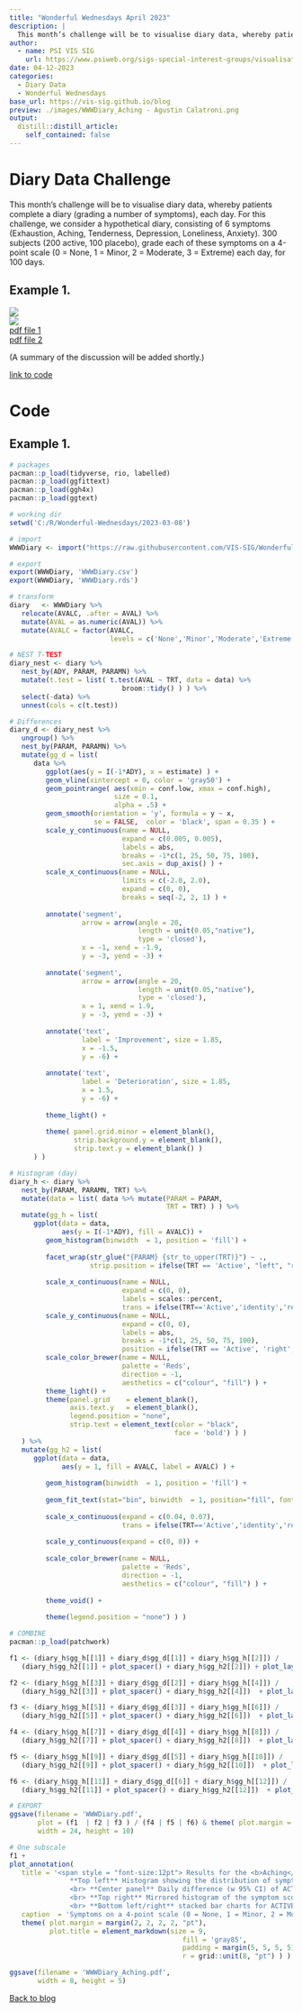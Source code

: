 ```yaml
---
title: "Wonderful Wednesdays April 2023"
description: |
  This month’s challenge will be to visualise diary data, whereby patients complete a diary (grading a number of symptoms), each day. For this challenge, we consider a hypothetical diary, consisting of 6 symptoms (Exhaustion, Aching, Tenderness, Depression, Loneliness, Anxiety). 300 subjects (200 active, 100 placebo), grade each of these symptoms on a 4-point scale (0 = None, 1 = Minor, 2 = Moderate, 3 = Extreme) each day, for 100 days.
author:
  - name: PSI VIS SIG
    url: https://www.psiweb.org/sigs-special-interest-groups/visualisation
date: 04-12-2023
categories:
  - Diary Data
  - Wonderful Wednesdays
base_url: https://vis-sig.github.io/blog
preview: ./images/WWWDiary_Aching - Agustin Calatroni.png
output:
  distill::distill_article:
    self_contained: false
---
```



# Diary Data Challenge
This month’s challenge will be to visualise diary data, whereby patients complete a diary (grading a number of symptoms), each day. For this challenge, we consider a hypothetical diary, consisting of 6 symptoms (Exhaustion, Aching, Tenderness, Depression, Loneliness, Anxiety). 300 subjects (200 active, 100 placebo), grade each of these symptoms on a 4-point scale (0 = None, 1 = Minor, 2 = Moderate, 3 = Extreme) each day, for 100 days.

<!-- A recording of the session can be found [here](). -->

<a id="example1"></a>

## Example 1.

![](./images/WWWDiary - Agustin Calatroni.png)  
![](./images/WWWDiary_Aching - Agustin Calatroni.png)  
[pdf file 1](./images/WWWDiary_Aching - Agustin Calatroni.pdf)  
[pdf file 2](./images/WWWDiary - Agustin Calatroni.pdf)  

(A summary of the discussion will be added shortly.)

[link to code](#example1 code)


<a id="example2"></a>


# Code

<a id="example1 code"></a>

## Example 1. <Same title as above>

```r
# packages
pacman::p_load(tidyverse, rio, labelled)
pacman::p_load(ggfittext)
pacman::p_load(ggh4x)
pacman::p_load(ggtext)  

# working dir
setwd('C:/R/Wonderful-Wednesdays/2023-03-08')

# import
WWWDiary <- import("https://raw.githubusercontent.com/VIS-SIG/Wonderful-Wednesdays/master/data/2023/2023-03-08/WWWDiary.Rds")

# export
export(WWWDiary, 'WWWDiary.csv')
export(WWWDiary, 'WWWDiary.rds')

# transform
diary   <- WWWDiary %>% 
   relocate(AVALC, .after = AVAL) %>% 
   mutate(AVAL = as.numeric(AVAL)) %>% 
   mutate(AVALC = factor(AVALC,
                         levels = c('None','Minor','Moderate','Extreme')) %>% fct_rev() )

# NEST T-TEST
diary_nest <- diary %>%
   nest_by(ADY, PARAM, PARAMN) %>% 
   mutate(t.test = list( t.test(AVAL ~ TRT, data = data) %>% 
                            broom::tidy() ) ) %>% 
   select(-data) %>% 
   unnest(cols = c(t.test))

# Differences
diary_d <- diary_nest %>%
   ungroup() %>% 
   nest_by(PARAM, PARAMN) %>% 
   mutate(gg_d = list( 
      data %>% 
         ggplot(aes(y = I(-1*ADY), x = estimate) ) +
         geom_vline(xintercept = 0, color = 'gray50') +
         geom_pointrange( aes(xmin = conf.low, xmax = conf.high), 
                          size = 0.1,
                          alpha = .5) +
         geom_smooth(orientation = 'y', formula = y ~ x,
                     se = FALSE,  color = 'black', span = 0.35 ) +
         scale_y_continuous(name = NULL,
                            expand = c(0.005, 0.005),
                            labels = abs,
                            breaks = -1*c(1, 25, 50, 75, 100),
                            sec.axis = dup_axis() ) +
         scale_x_continuous(name = NULL,
                            limits = c(-2.0, 2.0),
                            expand = c(0, 0),
                            breaks = seq(-2, 2, 1) ) +
         
         annotate('segment', 
                  arrow = arrow(angle = 20,
                                length = unit(0.05,"native"),
                                type = 'closed'),
                  x = -1, xend = -1.9,
                  y = -3, yend = -3) +
         
         annotate('segment', 
                  arrow = arrow(angle = 20,
                                length = unit(0.05,"native"),
                                type = 'closed'),
                  x = 1, xend = 1.9,
                  y = -3, yend = -3) +
         
         annotate('text', 
                  label = 'Improvement', size = 1.85,
                  x = -1.5,
                  y = -6) +
         
         annotate('text', 
                  label = 'Deterioration', size = 1.85,
                  x = 1.5,
                  y = -6) +
         
         theme_light() +
         
         theme( panel.grid.minor = element_blank(),
                strip.background.y = element_blank(),
                strip.text.y = element_blank() ) 
      ) )

# Histogram (day)
diary_h <- diary %>% 
   nest_by(PARAM, PARAMN, TRT) %>% 
   mutate(data = list( data %>% mutate(PARAM = PARAM,
                                       TRT = TRT) ) ) %>% 
   mutate(gg_h = list( 
      ggplot(data = data,
             aes(y = I(-1*ADY), fill = AVALC)) +
         geom_histogram(binwidth  = 1, position = 'fill') +
         
         facet_wrap(str_glue("{PARAM} {str_to_upper(TRT)}") ~ .,
                    strip.position = ifelse(TRT == 'Active', "left", "right") ) +
         
         scale_x_continuous(name = NULL,
                            expand = c(0, 0),
                            labels = scales::percent,
                            trans = ifelse(TRT=='Active','identity','reverse')) +
         scale_y_continuous(name = NULL,
                            expand = c(0, 0),
                            labels = abs,
                            breaks = -1*c(1, 25, 50, 75, 100),
                            position = ifelse(TRT == 'Active', 'right', 'left') ) +
         scale_color_brewer(name = NULL,
                            palette = 'Reds',
                            direction = -1,
                            aesthetics = c("colour", "fill") ) +
         theme_light() +
         theme(panel.grid    = element_blank(),
               axis.text.y   = element_blank(), 
               legend.position = "none",
               strip.text = element_text(color = "black",
                                         face = 'bold') ) )
   ) %>% 
   mutate(gg_h2 = list( 
      ggplot(data = data,
             aes(y = 1, fill = AVALC, label = AVALC) ) +
         
         geom_histogram(binwidth  = 1, position = 'fill') +
         
         geom_fit_text(stat="bin", binwidth  = 1, position="fill", fontface = 'bold', grow = TRUE) +
         
         scale_x_continuous(expand = c(0.04, 0.07),
                            trans = ifelse(TRT=='Active','identity','reverse')) +
         
         scale_y_continuous(expand = c(0, 0)) +
         
         scale_color_brewer(name = NULL,
                            palette = 'Reds',
                            direction = -1,
                            aesthetics = c("colour", "fill") ) +
         
         theme_void() +
         
         theme(legend.position = "none") ) )

# COMBINE
pacman::p_load(patchwork)

f1 <- (diary_h$gg_h[[1]] + diary_d$gg_d[[1]] + diary_h$gg_h[[2]]) / 
   (diary_h$gg_h2[[1]] + plot_spacer() + diary_h$gg_h2[[2]]) + plot_layout(heights = c(20, 1) ) 

f2 <- (diary_h$gg_h[[3]] + diary_d$gg_d[[2]] + diary_h$gg_h[[4]]) /
   (diary_h$gg_h2[[3]] + plot_spacer() + diary_h$gg_h2[[4]])  + plot_layout(heights = c(20, 1) )

f3 <- (diary_h$gg_h[[5]] + diary_d$gg_d[[3]] + diary_h$gg_h[[6]]) /
   (diary_h$gg_h2[[5]] + plot_spacer() + diary_h$gg_h2[[6]])  + plot_layout(heights = c(20, 1) )

f4 <- (diary_h$gg_h[[7]] + diary_d$gg_d[[4]] + diary_h$gg_h[[8]]) /
   (diary_h$gg_h2[[7]] + plot_spacer() + diary_h$gg_h2[[8]])  + plot_layout(heights = c(20, 1) )

f5 <- (diary_h$gg_h[[9]] + diary_d$gg_d[[5]] + diary_h$gg_h[[10]]) /
   (diary_h$gg_h2[[9]] + plot_spacer() + diary_h$gg_h2[[10]])  + plot_layout(heights = c(20, 1) )

f6 <- (diary_h$gg_h[[11]] + diary_d$gg_d[[6]] + diary_h$gg_h[[12]]) /
   (diary_h$gg_h2[[11]] + plot_spacer() + diary_h$gg_h2[[12]])  + plot_layout(heights = c(20, 1) )

# EXPORT
ggsave(filename = 'WWWDiary.pdf',
       plot = (f1  | f2 | f3 ) / (f4 | f5 | f6) & theme( plot.margin = margin(6, 6, 6, 6, "pt") ),
       width = 24, height = 10)

# One subscale
f1 +
plot_annotation(
   title = '<span style = "font-size:12pt"> Results for the <b>Aching</b> subscale</span><br>
               **Top left** Histogram showing the distribution of symptom scores (x-axis) under the ACTIVE arm (n=200) across 100 days (y-axis)
               <br> **Center panel** Daily difference (w 95% CI) of ACTIVE vs PLACEBO, with Loess line overlayed overtime (negative --> reduction ACTIVE arm) 
               <br> **Top right** Mirrored histogram of the symptom scores (x-axis) under the PLACEBO Arm (n=100) across 100 days (y-axis). 
               <br> **Bottom left/right** stacked bar charts for ACTIVE (left) and PLACEBO (right) groups during the 100 days',
   caption  = 'Symptoms on a 4-point scale (0 = None, 1 = Minor, 2 = Moderate, 3 = Extreme) each day, for 100 days.') & 
   theme( plot.margin = margin(2, 2, 2, 2, "pt"),
          plot.title = element_markdown(size = 9,
                                           fill = 'gray85',
                                           padding = margin(5, 5, 5, 5),
                                           r = grid::unit(8, "pt") ) )

ggsave(filename = 'WWWDiary_Aching.pdf',
       width = 8, height = 5)
```


[Back to blog](#example1)